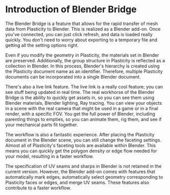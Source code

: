 # Introduction of Blender Bridge

The Blender Bridge is a feature that allows for the rapid transfer of mesh data from Plasticity to Blender. This is realized as a Blender add-on. Once you've connected, you can just click refresh, and data is loaded really quickly. You don't need to worry about exporting to a temporary file and getting all the setting options right.

Even if you modify the geometry in Plasticity, the materials set in Blender are preserved. Additionally, the group structure in Plasticity is reflected as a collection in Blender. In this process, Blender's hierarchy is created using the Plasticity document name as an identifier. Therefore, multiple Plasticity documents can be incorporated into a single Blender document.

There's also a live link feature. The live link is a really cool feature; you can see stuff being updated in real time. The real workhorse of the Blender Bridge is the ability to quickly get assets in, so you can see them using Blender materials, Blender lighting, Ray tracing. You can view your objects in a scene with the real camera that might be used in a game or in a final render, with a specific FOV. You get the full power of Blender, including parenting things to empties, so you can animate them, rig them, and see if your mechanical parts fit together.

The workflow is also a fantastic experience. After placing the Plasticity document in the Blender scene, you can still change the faceting settings. Almost all of Plasticity's faceting tools are available within Blender. This means you can quickly get the polygon density or edge flow needed for your model, resulting in a faster workflow.

The specification of UV seams and sharps in Blender is not retained in the current version. However, the Blender add-on comes with features that automatically mark edges, automatically select geometry corresponding to Plasticity faces or edges, and merge UV seams. These features also contribute to a faster workflow.








